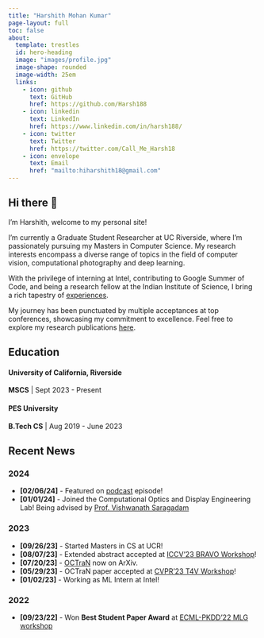 ```yaml
---
title: "Harshith Mohan Kumar"
page-layout: full
toc: false
about:
  template: trestles
  id: hero-heading
  image: "images/profile.jpg"
  image-shape: rounded
  image-width: 25em
  links:
    - icon: github
      text: GitHub
      href: https://github.com/Harsh188
    - icon: linkedin
      text: LinkedIn
      href: https://www.linkedin.com/in/harsh188/
    - icon: twitter
      text: Twitter
      href: https://twitter.com/Call_Me_Harsh18
    - icon: envelope
      text: Email
      href: "mailto:hiharshith18@gmail.com"
---
```

:::{#hero-heading}

## Hi there 👋
I'm Harshith, welcome to my personal site! 

I'm currently a Graduate Student Researcher at UC Riverside, where I'm passionately pursuing my Masters in Computer Science. My research interests encompass a diverse range of topics in the field of computer vision, computational photography and deep learning.

With the privilege of interning at Intel, contributing to Google Summer of Code, and being a research fellow at the Indian Institute of Science, I bring a rich tapestry of [experiences](experience/experience.qmd).

My journey has been punctuated by multiple acceptances at top conferences, showcasing my commitment to excellence. Feel free to explore my research publications [here](publications.qmd).

<!-- When I'm not forcing matrix operations down my GPU, I try to partake in a load of activites. Explore the [fun](fun.qmd) page to see what I'm up to these days! -->

## Education

#### University of California, Riverside\
**MSCS** | Sept 2023 - Present\

#### PES University\
**B.Tech CS** | Aug 2019 - June 2023

:::

:::{#news}

## Recent News

### 2024
- **[02/06/24]** - Featured on [podcast](https://www.youtube.com/watch?v=a-npgrnXzjc&t=5s) episode!
- **[01/01/24]** - Joined the Computational Optics and Display Engineering Lab! Being advised by [Prof. Vishwanath Saragadam](https://vishwa91.github.io/)

### 2023
- **[09/26/23]** - Started Masters in CS at UCR!
- **[08/07/23]** - Extended abstract accepted at [ICCV'23 BRAVO Workshop](https://valeoai.github.io/bravo/)!
- **[07/20/23]** - [OCTraN](https://arxiv.org/abs/2307.10934) now on ArXiv.
- **[05/29/23]** - OCTraN paper accepted at [CVPR'23 T4V Workshop](https://sites.google.com/view/t4v-cvpr23/papers)!
- **[01/02/23]** - Working as ML Intern at Intel!

### 2022
- **[09/23/22]** - Won **Best Student Paper Award** at [ECML-PKDD'22 MLG workshop](https://www.mlgworkshop.ml/)

:::